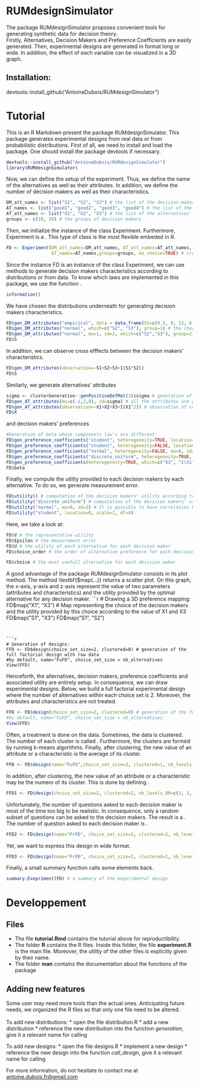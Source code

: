 # RUMdesignSimulator
The package RUMdesignSimulator proposes convenient tools for generating synthetic data for decision theory.<br/>
Firstly, Alternatives, Decision Makers and Preference Coefficients are easily generated. Then, experimental designs are generated in format long or wide. In addition, the effect of each variable can be visualized in a 3D graph.


## Installation:
devtools::install_github("AntoineDubois/RUMdesignSimulator")


# Tutorial
This is an R Markdown present the package RUMdesignSimulator. This package generates experimental designs from real data or from probabilistic distributions.
First of all, we need to install and load the package. One should install the package devtools if necessary. 

```r
devtools::install_github("AntoineDubois/RUMdesignSimulator")
library(RUMdesignSimulator)
```
Now, we can define the setup of the experiment. Thus, we define the name of the alternatives as well as their attributes. In addition, we define the number of decision makers as well as their characteristics.
```r
DM_att_names <- list("S1", "S2", "S3") # the list of the decision makers' characteristics
AT_names <- list("good1", "good2", "good3", "good4") # the list of the alternatives' names
AT_att_names <- list("X1", "X2", "X3") # the list of the alternatives' attributes
groups <- c(10, 20) # the groups of decision makers
```
Then, we initialize the instance of the class Experiment. Furthermore, Experiment is a \textit{reference class}. This type of class is the most flexible embeded in R.
```r
FD <- Experiment(DM_att_names=DM_att_names, AT_att_names=AT_att_names,
                 AT_names=AT_names,groups=groups, no_choice=TRUE) # creation of an instance of the call Experiment
```
Since the instance FD is an instance of the class Experiment, we can use methods to generate decision makers characteristics according to distributions or from data. To know which laws are implemented in this package, we use the function \textbf{information}.
```r
information()
```
We have chosen the distributions underneath for generating decision makers characteristics.
```r
FD$gen_DM_attributes("empirical", data = data.frame(S1=c(0.5, 0, 12, 6, 7.3)), which = "S1") # the characteristics of S1 are drawn from a data set
FD$gen_DM_attributes("normal", which=c("S2", "S3"), group=1) # the characteristics S2 and S3 follow a standardized normal distribution within the group 1
FD$gen_DM_attributes("normal", mu=1, sd=2, which=c("S2","S3"), group=2) # the characteristics S2 and S3 follow a normal distribution with mean 1 and 2 standard deviation within the group 2
FD$S
```
In addition, we can observe cross efffects between the decision makers' characteristics.
```r
FD$gen_DM_attributes(observation=~S1+S2+S3+I(S1*S2))
FD$S
```
Similarly, we generate alternatives' attributes
```r
sigma <- clusterGeneration::genPositiveDefMat(3)$sigma # generation of a random covariance matrix of size 3
FD$gen_AT_attributes(mu=c(-1,2,0), sd=sigma) # all the attributes are generated by a multivariate normal distribution of mean (-1, 2, 0) and covariance matrix sigma
FD$gen_AT_attributes(observation=~X1+X2+X3+I(X1^2)) # observation of complex effects between the alternatives' attributes
FD$X
```
and decision makers' preferences
```r
#Generation of beta whose components law's are different:
FD$gen_preference_coefficients("student", heterogeneity=TRUE, location=-2,  scale=1, df=4, which=c(1:4), group=1) # generation of the variables from 1 to 4 of the alternatives within the group 1
FD$gen_preference_coefficients("student", heterogeneity=FALSE, location=2,  scale=1, df=4, which=c(1:4), group=2) # generation of the variables from 1 to 4 of the alternatives within the group 2
FD$gen_preference_coefficients("normal", heterogeneity=FALSE, mu=0, sd=2, which=5) # generation of the fifth variable within every group
FD$gen_preference_coefficients("discrete_uniform", heterogeneity=TRUE, a=1, b=5, which="X2") # rectification, the variable X2 follows a discrete uniform distribution
FD$gen_preference_coefficients(heterogeneity=TRUE, which=c("X3", "I(X1^2)")) # generation of the variable X3 and I(X1^2) according to the default distribution: the standardized normal distribution
FD$beta
```
Finally, we compute the utility provided to each decision makers by each alternative. To do so, we generate measurement error.
```r
FD$utility() # computation of the decision makers' utility according to the standardized Gumbel distribution
FD$utility("discrete_uniform") # computation of the decision makers' utility according to the discrete uniform distribution
FD$utility("normal", mu=0, sd=2) # It is possible to have correlation between alternatives preference (for both student and normal distributions)
FD$utility("student", location=0, scale=2, df=4)
```
Here, we take a look at:
```r
FD$V # the representative utility
FD$Epsilon # the measurement error
FD$U # the utility of each alternative for each decision maker
FD$choice_order # the order of alternative preference for each decision maker

FD$choice # the most usefull alternative for each decision maker
```
A good advantage of the package RUMdesignSimulator consists in its plot method. The method \textbf{$map(...)} returns a scatter plot. On this graph, the x-axis, y-axis and z-axis represent the value of two parameters (attributes and characteristics) and the utility provided by the optimal alternative for any decision maker.
```r
# Drawing a 3D preference mapping:
FD$map("X1", "X3") # Map representing the choice of the decision makers and the utility provided by this choice according to the value of X1 and X3
FD$map("S1", "X3")
FD$map("S1", "S2")
```


```r
# Generation of designs:
FFD <- FD$design(choice_set_size=2, clustered=0) # generation of the full factorial design with row data
#by default, name="FuFD", choice_set_size = nb_alternatives
View(FFD)
```
Henceforth, the alternatives, decision makers, preference coefficients and associated utility are entirely setup. In consequence, we can draw experimental designs.
Below, we build a full factorial experimental design where the number of alternatives within each choice set is 2. Moreover, the attributes and characteristics are not treated.  
```r
FFD <- FD$design(choice_set_size=2, clustered=0) # generation of the full factorial design with non clustered data (row data)
#by default, name="FuFD", choice_set_size = nb_alternatives
View(FFD)
```
Often, a treatment is done on the data. Sometimes, the data is clustered. The number of each cluster is called \textit{level}. Furthermore, the clusters are formed by running k-means algorithms. Finally, after clustering, the new value of an attribute or a characteristic is the average of its cluster.
```r
FFD <- FD$design(name="FuFD",choice_set_size=2, clustered=1, nb_levels_DM=c(3, 3, 4, 2), nb_levels_AT=c(3, 2, 2, 4)) # generation of the full factorial design with glustered data
```
In addition, after clustering, the new value of an attribute or a characteristic may be the numero of its cluster. This is done by defining \textbf{clustered=2}.
```r
FFD1 <- FD$design(choice_set_size=2, clustered=2, nb_levels_DM=c(2, 3, 4, 2), nb_levels_AT=c(2, 2, 2, 2)) # generation of the full factorial design with categorial data
```
Unfortunately, the number of questions asked to each decision maker is most of the time too big to be realistic. In consequence, only a random subset of questions can be asked to the decision makers. The result is a \textit{random fractional factorial design}.
The number of question asked to each decision maker is \textbf{nb_question=2}.
```r
FFD2 <- FD$design(name="FrFD", choice_set_size=2, clustered=2, nb_levels_DM=c(2, 3, 4, 2), nb_levels_AT=c(2, 2, 2, 2), nb_questions = 2) # Generation a a random fractional factorial design with categorial data
```
Yet, we want to express this design in wide format.
```r
FFD3 <- FD$design(name="FrFD", choice_set_size=2, clustered=2, nb_levels_DM=c(2, 3, 4, 2), nb_levels_AT=c(2, 2, 2, 2), nb_questions = 2, format="wide") 
```
Finally, a small summary function calls some elements back.
```r
summary.Exepriment(FD) # a summary of the experimental design
```
# Developpement

## Files
* The file **tutorial.Rmd** contains the tutorial above for reproductibility.
* The folder **R** contains the R files. Inside this folder, the file **experiment.R** is the main file. Moreover, the utility of the other files is explicitly given by their name.
* The folder **man** contains the documentation about the functions of the package

## Adding new features
Some user may need more tools than the actual ones. Anticipating future needs, we 
organized the R files so that only one file need to be altered.<br/>  
To add new distributions: 
* open the file distribution.R
* add a new distribution
* reference the new distribution into the function *generation*, give it a relevant name for calling

To add new designs:
* open the file designs.R
* implement a new design
* reference the new design into the function *call_design*, give it a relevant name for calling

For more information, do not hesitate to contact me at <antoine.dubois.fr@gmail.com>
